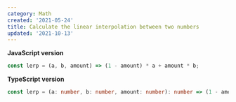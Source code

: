 ```yaml
---
category: Math
created: '2021-05-24'
title: Calculate the linear interpolation between two numbers
updated: '2021-10-13'
---
```


**JavaScript version**

```js lerp.js
const lerp = (a, b, amount) => (1 - amount) * a + amount * b;
```

**TypeScript version**

```ts lerp.ts
const lerp = (a: number, b: number, amount: number): number => (1 - amount) * a + amount * b;
```
